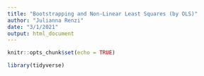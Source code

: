 ```yaml
---
title: "Bootstrapping and Non-Linear Least Squares (by OLS)"
author: "Julianna Renzi"
date: "3/1/2021"
output: html_document
---
```


```r
knitr::opts_chunk$set(echo = TRUE)

library(tidyverse)
```

